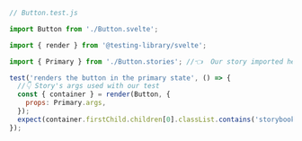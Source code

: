 ```js
// Button.test.js

import Button from './Button.svelte';

import { render } from '@testing-library/svelte';

import { Primary } from './Button.stories'; //👈  Our story imported here

test('renders the button in the primary state', () => {
  //👇 Story's args used with our test
  const { container } = render(Button, {
    props: Primary.args,
  });
  expect(container.firstChild.children[0].classList.contains('storybook-button--primary')).toBe(true);
});
```